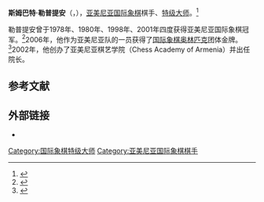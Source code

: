 {{Infobox chess player
|name = 斯姆巴特·勒普提安
|image = Lputian Smbat.jpg
|caption = 摄于2007年
|birthname = Smbat Gariginovich Lputian
|country = {{ARM}}
|birth_date = {{Birth date and age|1958|2|14|df=y}}
|birth_place = 
|death_date = 
|death_place = 
|title = [[国际象棋特级大师|特级大师]]
|worldchampion = 
|womensworldchampion = 
|rating =
|peakrating = 2640（2005年1月）
|FideID = 13300024
}}
'''斯姆巴特·勒普提安'''（{{lang-hy|Սմբատ Լպուտյան}}，{{bd|1958年|2月14日}}），[[亚美尼亚|亚美尼亚]][[国际象棋|国际象棋]]棋手、[[国际象棋特级大师|特级大师]]。<ref name="Gaige">{{Cite book
 | last=Gaige | first=Jeremy | author-link=Jeremy Gaige
 | year=1987 | title=Chess Personalia, A Biobibliography
 | publisher=McFarland
 | isbn=0-7864-2353-6
 | page=257
 | postscript=<!--None-->}}</ref>

勒普提安曾于1978年、1980年、1998年、2001年四度获得亚美尼亚国际象棋冠军。<ref>{{cite web|url=http://www.armchess.am/all_ch_arm.htm|title=All Champions of Armenia|publisher=Armchess.am|accessdate=16 December 2011|archive-date=2012-01-20|archive-url=https://web.archive.org/web/20120120000741/http://www.armchess.am/all_ch_arm.htm|dead-url=yes}}</ref>2006年，他作为亚美尼亚队的一员获得了[[国际象棋奥林匹克|国际象棋奥林匹克]]团体金牌。<ref>{{cite web|url=http://www.chessbase.com/newsdetail.asp?newsid=3159|title=Olympiad R13 Armenia and Ukraine take Gold|date=2006-06-05|publisher=ChessBase|accessdate=22 March 2011|archive-date=2012-11-09|archive-url=https://web.archive.org/web/20121109163205/http://chessbase.com/newsdetail.asp?newsid=3159|dead-url=no}}</ref>2002年，他创办了亚美尼亚棋艺学院（Chess Academy of Armenia）并出任院长。

== 参考文献 ==
{{Reflist}}

== 外部链接 ==
* {{chessgames player|id=14284}}
{{chess-bio-stub}}
[[Category:国际象棋特级大师|Category:国际象棋特级大师]]
[[Category:亚美尼亚国际象棋棋手|Category:亚美尼亚国际象棋棋手]]